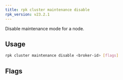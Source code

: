 ```yaml
---
title: rpk cluster maintenance disable
rpk_version: v23.2.1
---
```


<head>
  <meta name="title" content="rpk cluster maintenance disable | Redpanda Docs" />
  <meta name="description" content="rpk cluster maintenance disable" />
    <link rel="canonical" href="https://docs.redpanda.com/docs/reference/rpk/rpk-cluster/rpk-cluster-maintenance-disable/" />
</head>

Disable maintenance mode for a node.

## Usage

```bash
rpk cluster maintenance disable <broker-id> [flags]
```

## Flags

<!--
[cols=",,",]
|===
|*Value* |*Type* |*Description*

|-h, --help |- |Help for disable.

|--config |string |Redpanda or rpk config file; default search paths are
~/.config/rpk/rpk.yaml, $PWD, and /etc/redpanda/`redpanda.yaml`.

|-X, --config-opt |stringArray |Override rpk configuration settings; '-X
help' for detail or '-X list' for terser detail.

|--profile |string |rpk profile to use.

|-v, --verbose |- |Enable verbose logging.
|===

-->
